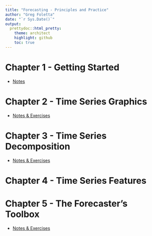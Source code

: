 ```yaml
---
title: "Forecasting - Principles and Practice"
author: "Greg Foletta"
date: "`r Sys.Date()`"
output:
  prettydoc::html_pretty:
    theme: architect
    highlight: github
    toc: true
---
```


# Chapter 1 - Getting Started

* [Notes](01-getting_started.html)

# Chapter 2 - Time Series Graphics

* [Notes & Exercises](02-time_series_graphics.html)

# Chapter 3 - Time Series Decomposition

* [Notes & Exercises](03-time_series_decomposition.html)

# Chapter 4 - Time Series Features

# Chapter 5 - The Forecaster's Toolbox

* [Notes & Exercises](05-forecasters_toolbox.html)
